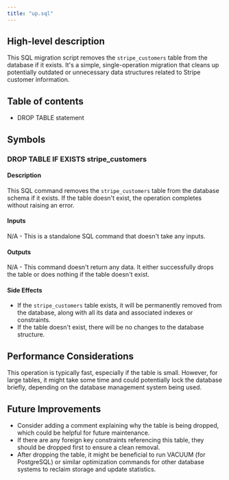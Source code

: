 ```yaml
---
title: "up.sql"
---
```


## High-level description
This SQL migration script removes the `stripe_customers` table from the database if it exists. It's a simple, single-operation migration that cleans up potentially outdated or unnecessary data structures related to Stripe customer information.

## Table of contents
- DROP TABLE statement

## Symbols

### DROP TABLE IF EXISTS stripe_customers
#### Description
This SQL command removes the `stripe_customers` table from the database schema if it exists. If the table doesn't exist, the operation completes without raising an error.

#### Inputs
N/A - This is a standalone SQL command that doesn't take any inputs.

#### Outputs
N/A - This command doesn't return any data. It either successfully drops the table or does nothing if the table doesn't exist.

#### Side Effects
- If the `stripe_customers` table exists, it will be permanently removed from the database, along with all its data and associated indexes or constraints.
- If the table doesn't exist, there will be no changes to the database structure.

## Performance Considerations
This operation is typically fast, especially if the table is small. However, for large tables, it might take some time and could potentially lock the database briefly, depending on the database management system being used.

## Future Improvements
- Consider adding a comment explaining why the table is being dropped, which could be helpful for future maintenance.
- If there are any foreign key constraints referencing this table, they should be dropped first to ensure a clean removal.
- After dropping the table, it might be beneficial to run VACUUM (for PostgreSQL) or similar optimization commands for other database systems to reclaim storage and update statistics.